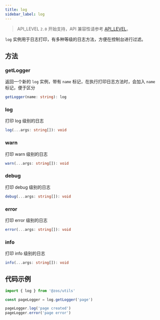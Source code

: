 ```yaml
---
title: log
sidebar_label: log
---
```


> API_LEVEL `2.0` 开始支持，API 兼容性请参考 [API_LEVEL](../../../../guides/framework/device/compatibility.md)。

`log` 实例用于日志打印，有多种等级的日志方法，方便在控制台进行过滤。

## 方法

### getLogger

返回一个新的 `log` 实例，带有 `name` 标记，在执行打印日志方法时，会加入 `name` 标记，便于区分

```ts
getLogger(name: string): log
```

### log

打印 log 级别的日志

```ts
log(...args: string[]): void
```

### warn

打印 warn 级别的日志

```ts
warn(...args: string[]): void
```

### debug

打印 debug 级别的日志

```ts
debug(...args: string[]): void
```

### error

打印 error 级别的日志

```ts
error(...args: string[]): void
```

### info

打印 info 级别的日志

```ts
info(...args: string[]): void
```

## 代码示例

```js
import { log } from '@zos/utils'

const pageLogger = log.getLogger('page')

pageLogger.log('page created')
pageLogger.error('page error')
```
